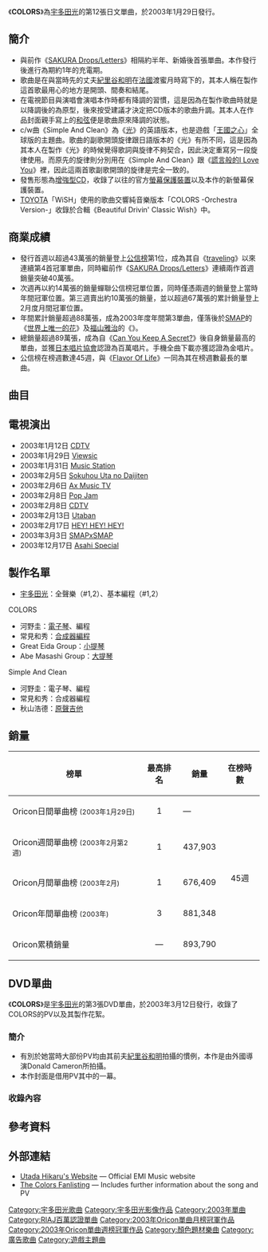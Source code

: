 {{Infobox song
| name       = COLORS
| type       = single
| cover      = Utada Hikaru - Colors.jpg
| artist     = [[宇多田光|宇多田光]]
| from_album = [[ULTRA_BLUE|ULTRA BLUE]] #1》<br>《[[This_Is_The_One|This Is The One]] #2
| B-side     = Simple And Clean
| released   = 2003年1月29日
| format     = CD, [[Maxi_Single|Maxi Single]]
| recorded   = 2002年
| genre      = [[J-Pop|J-Pop]]
| length     = 18分52秒
| label      = [[EMI_Music_Japan|EMI Music Japan]]
| writer     = [[宇多田光|宇多田光]]
| producer   = [[宇多田光|宇多田光]]
| certification = *百萬唱片（CD、[[日本唱片協會|日本唱片協會]]）
*金唱片（手機全曲下載、日本唱片協會）
| chart_position = *週間最高順位1位（2週連續、[[Oricon|Oricon]]）
*2003年2月度月間1位（Oricon）
*2003年度年間3位（Oricon）
| prev_title = [[SAKURA_Drops/Letters|SAKURA Drops/Letters]]
| prev_year  = 2002
| next_title = [[如願以償|如願以償]]
| next_year  = 2004
}}
《'''COLORS'''》為[[宇多田光|宇多田光]]的第12張日文單曲，於2003年1月29日發行。

== 簡介 ==
*與前作《[[SAKURA_Drops/Letters|SAKURA Drops/Letters]]》相隔約半年、新婚後首張單曲。本作發行後進行為期約1年的充電期。
*歌曲是在與當時先的丈夫[[紀里谷和明|紀里谷和明]]在[[法國|法國]]渡蜜月時寫下的，其本人稱在製作這首歌最用心的地方是開頭、間奏和結尾。
*在電視節目與演唱會演唱本作時都有降調的習慣，這是因為在製作歌曲時就是以降調後的為原型，後來按受建議才決定把CD版本的歌曲升調。其本人在作品封面親手寫上的[[和弦|和弦]]便是歌曲原來降調的狀態。
*c/w曲《Simple And Clean》為《[[光_(宇多田光單曲)|光]]》的英語版本，也是遊戲「[[王國之心|王國之心]]」全球版的主題曲。歌曲的副歌開頭旋律跟日語版本的《光》有所不同，這是因為其本人在製作《光》的時候覺得歌詞與旋律不夠契合，因此決定重寫另一段旋律使用。而原先的旋律則分別用在《Simple And Clean》跟《[[DEEP_RIVER|謊言般的I Love You]]》裡，因此這兩首歌副歌開頭的旋律是完全一致的。
*發售形態為[[增強型CD|增強型CD]]，收錄了以往的官方[[螢幕保護裝置|螢幕保護裝置]]以及本作的新螢幕保護裝置。
*[[豐田汽車|TOYOTA]]「WiSH」使用的歌曲交響純音樂版本「COLORS -Orchestra Version-」收錄於合輯《Beautiful Drivin' Classic Wish》中。

== 商業成績 ==
*發行首週以超過43萬張的銷量登上[[公信榜|公信榜]]第1位，成為其自《[[traveling_(單曲)|traveling]]》以來連續第4首冠軍單曲，同時繼前作《[[SAKURA_Drops/Letters|SAKURA Drops/Letters]]》連續兩作首週銷量突破40萬張。
*次週再以約14萬張的銷量蟬聯公信榜冠單位置，同時僅憑兩週的銷量登上當時年間冠軍位置。第三週賣出約10萬張的銷量，並以超過67萬張的累計銷量登上2月度月間冠軍位置。
*年間累計銷量超過88萬張，成為2003年度年間第3單曲，僅落後於[[SMAP|SMAP]]的《[[世界上唯一的花|世界上唯一的花]]》及[[福山雅治|福山雅治]]的《{{Link-ja|彩虹／向日葵／那就是一切|虹/ひまわり/それがすべてさ}}》。
*總銷量超過89萬張，成為自《[[Can_You_Keep_A_Secret?|Can You Keep A Secret?]]》後自身銷量最高的單曲，並獲[[日本唱片協會|日本唱片協會]]認證為百萬唱片。手機全曲下載亦獲認證為金唱片。
*公信榜在榜週數達45週，與《[[Flavor_Of_Life|Flavor Of Life]]》一同為其在榜週數最長的單曲。

== 曲目 ==
{{tracklist
| extra_column = 編曲
| all_writing = 宇多田光
| headline = 
| title1 = COLORS
| extra1 = 宇多田光、河野圭
| note1 = [[豐田Wish|豐田Wish]]廣告歌曲
| length1 = 4:03
| title2 = Simple And Clean
| extra2 = 河野圭、宇多田光
| note2 = 遊戲「[[王國之心|王國之心]]」全球版主題曲
| length2 = 5:03
| title3 = Simple And Clean -PLANITb Remix-
| extra3 = Russell McNamara
| length3 = 5:45
| title4 = COLORS -Original Karaoke-
| extra4 = 
| length4 = 4:01
}}

== 電視演出 ==
*2003年1月12日 [[CDTV|CDTV]]
*2003年1月29日 [[Viewsic|Viewsic]]
*2003年1月31日 [[Music_Station|Music Station]]
*2003年2月5日 [[Sokuhou_Uta_no_Daijiten|Sokuhou Uta no Daijiten]]
*2003年2月6日 [[Ax_Music_TV|Ax Music TV]]
*2003年2月8日 [[Pop_Jam|Pop Jam]]
*2003年2月8日 [[CDTV|CDTV]]
*2003年2月13日 [[Utaban|Utaban]]
*2003年2月17日 [[HEY!_HEY!_HEY!|HEY! HEY! HEY!]]
*2003年3月3日 [[SMAPxSMAP|SMAPxSMAP]]
*2003年12月17日 [[Asahi_Special|Asahi Special]]

== 製作名單 ==
*[[宇多田光|宇多田光]]：全聲樂（#1,2）、基本編程（#1,2）

{{Col-begin}}
{{Col-2}}
;COLORS
*河野圭：[[電子琴|電子琴]]、編程
*常見和秀：[[合成器|合成器編程]]
*Great Eida Group：[[小提琴|小提琴]]
*Abe Masashi Group：[[大提琴|大提琴]]
{{Col-2}}
;Simple And Clean
*河野圭：電子琴、編程
*常見和秀：合成器編程
*秋山浩德：[[原聲吉他|原聲吉他]]
{{Col-end}}

== 銷量 ==
{| class="wikitable" width="500px" style="font-size:small;"
!榜單
!最高排名
!銷量
!在榜時數
|-
|Oricon日間單曲榜 <small>(2003年1月29日)</small>
|align="center"|1
|—
|rowspan="5" align="center"|45週
|-
|Oricon週間單曲榜 <small>(2003年2月第2週)</small>
|align="center"|1
|437,903
|-
|Oricon月間單曲榜 <small>(2003年2月)</small>
|align="center"|1
|676,409
|-
|Oricon年間單曲榜 <small>(2003年)</small>
|align="center"|3
|881,348
|-
|Oricon累積銷量
|align="center"|—
|893,790
|}

== DVD單曲 ==
{{Infobox song <!-- See Wikipedia:WikiProject_Albums -->
| name       = COLORS
| type       = [[DVD|DVD]]
| artist     = [[宇多田光|宇多田光]]
| cover      = Colors DVD.jpg
| released   = 2003年3月12日
| genre      = [[J-Pop|J-Pop]]
| label      = [[EMI_Music_Japan|EMI Music Japan]]
| prev_title = [[UTADA_HIKARU_SINGLE_CLIP_COLLECTION+_VOL.3|UTADA HIKARU SINGLE CLIP COLLECTION+ VOL.3]]
| prev_year  = 2002
| next_title = [[20代最in!|20代最in!]]
| next_year  = 2003
}}
《'''COLORS'''》是[[宇多田光|宇多田光]]的第3張DVD單曲，於2003年3月12日發行，收錄了COLORS的PV以及其製作花絮。

=== 簡介 ===
*有別於她當時大部份PV均由其前夫[[紀里谷和明|紀里谷和明]]拍攝的慣例，本作是由外國導演Donald Cameron所拍攝。
*本作封面是借用PV其中的一幕。

=== 收錄內容 ===
{{tracklist
| headline = 
| title1 = Making of COLORS
| title2 = COLORS
| title3 = 肝臓先生REPORT DVD EDITION
| note3 = Bonus Track
}}

== 參考資料 ==
{{reflist}}

== 外部連結 ==
*[https://web.archive.org/web/20081118160943/http://www.emimusic.jp/hikki/ Utada Hikaru's Website] — Official EMI Music website
*[https://web.archive.org/web/20070928034210/http://caged-child.net/dreams/extras The Colors Fanlisting] — Includes further information about the song and PV

{{Utada Hikaru songs}}
{{Oricon單曲月榜冠軍 (2000年代前期)|2003年2月}}
{{Oricon單曲週榜冠軍 (2003年)|2003年2月10日—2月17日，共2週}}

{{DEFAULTSORT:Colors}}
[[Category:宇多田光歌曲|Category:宇多田光歌曲]]
[[Category:宇多田光影像作品|Category:宇多田光影像作品]]
[[Category:2003年單曲|Category:2003年單曲]]
[[Category:RIAJ百萬認證單曲|Category:RIAJ百萬認證單曲]]
[[Category:2003年Oricon單曲月榜冠軍作品|Category:2003年Oricon單曲月榜冠軍作品]]
[[Category:2003年Oricon單曲週榜冠軍作品|Category:2003年Oricon單曲週榜冠軍作品]]
[[Category:顏色題材樂曲|Category:顏色題材樂曲]]
[[Category:廣告歌曲|Category:廣告歌曲]]
[[Category:遊戲主題曲|Category:遊戲主題曲]]